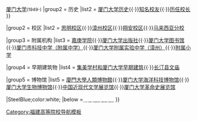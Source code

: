 {{Navbox
|name=厦门大学
|title=[[厦门大学|<span style="color:#ffffff;">厦门大学</span>]]
|image=<!--不是使用在条目中的非自由版权图像，根据[[Wikipedia:合理使用]]，不能在非条目名字空间展示：
歌沒有告訴你.jpg
--><br />
|titlestyle =background:#127436;color:#ffffff;
|groupstyle =background:#8fd6a6;color:#000000;
|belowstyle =background:#8fd6a6;color:#000000;

|above = 现任校长：[[张宗益]]<small>（[[厦门大学历任校长列表|历任校长]]）</small>

|group1 = 历史沿革
|list1 = {{Navbox subgroup
|group1 = 沿革
|list1 = [[私立厦门大学]]<small>（1921-1937）</small>{{→}}[[国立厦门大学]]<small>(1937-1949)</small>{{→}}[[厦门大学]]<small>(1949-)</small>
|group2 = 历史
|list2 = [[厦门大学历史]]{{·}}[[厦门大学校友列表|知名校友]]{{·}}[[厦门大学历任校长列表|历任校长]]
}}

|group2 = 校区
|list2 = [[厦门大学思明校区|思明校区]]{{·}}[[厦门大学漳州校区|漳州校区]]{{·}}[[厦门大学翔安校区|翔安校区]]{{·}}[[厦门大学马来西亚分校|马来西亚分校]]

|group3 = 附属机构
|list3 = [[厦门大学嘉庚学院|嘉庚学院]]{{·}}[[厦门大学出版社]]{{·}}[[厦门大学图书馆]]{{·}}[[厦门大学附属科技中学|厦门市科技中学（附属中学）]]{{·}}[[厦门大学附属实验中学|厦门大学附属实验中学（漳州）]]{{·}}[[厦门大学附属小学|附属小学]]

|group4 = 早期建筑物
|list4 = [[集美学村和厦门大学早期建筑]]{{·}}[[长汀县文庙]]

|group5 = 博物馆
|list5 = [[廈門大學人類博物館]]{{·}}[[厦门大学海洋科技博物馆]]{{·}}[[厦门大学生物博物馆]]{{·}}[[中国近现代文学展览馆]]{{·}}[[厦门大学革命史展览馆]]

|SteelBlue;color:white;
|below =[http://www.xmu.edu.cn/ <span style="color:#ffffff;">厦门大学网站</span>]
}}<noinclude>
[[Category:福建高等院校导航模板]]
[[Category:厦门大学| ]]
</noinclude>